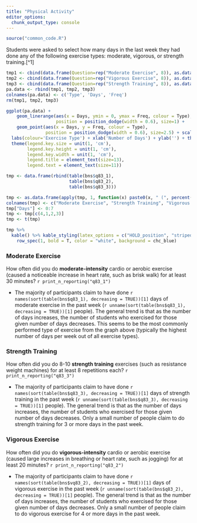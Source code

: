 ```yaml
---
title: "Physical Activity"
editor_options: 
  chunk_output_type: console
---
```


```r
source("common_code.R")

```

Students were asked to select how many days in the last week they had done any of the following exercise types: moderate, vigorous, or strength training.\[\^1\]

```r
tmp1 <- cbind(data.frame(Question=rep("Moderate Exercise", 8)), as.data.frame(table(bns[["q83_1"]])))
tmp2 <- cbind(data.frame(Question=rep("Vigorous Exercise", 8)), as.data.frame(table(bns[["q83_2"]])))
tmp3 <- cbind(data.frame(Question=rep("Strength Training", 8)), as.data.frame(table(bns[["q83_3"]])))
pa.data <- rbind(tmp1, tmp2, tmp3)
colnames(pa.data) <- c('Type', 'Days', 'Freq')
rm(tmp1, tmp2, tmp3)

ggplot(pa.data) +
    geom_linerange(aes(x = Days, ymin = 0, ymax = Freq, colour = Type), 
                   position = position_dodge(width = 0.6), size=1) +
    geom_point(aes(x = Days, y = Freq, colour = Type),
               position = position_dodge(width = 0.6), size=2.5) + scale_color_manual(values=c("#336699", "#000000", "#b5d43b")) +
  labs(colour='Exercise Type') + xlab('Number of Days') + ylab('') + theme_bw() +
  theme(legend.key.size = unit(1, 'cm'), 
        legend.key.height = unit(1, 'cm'), 
        legend.key.width = unit(1, 'cm'), 
        legend.title = element_text(size=13),
        legend.text = element_text(size=11))


```

```r
tmp <- data.frame(rbind(table(bns$q83_1),
                        table(bns$q83_2),
                        table(bns$q83_3)))

tmp <- as.data.frame(apply(tmp, 1, function(x) paste0(x, " (", percent(x/sum(x), accuracy = 0.1), ")")))
colnames(tmp) <- c("Moderate Exercise", "Strength Training", "Vigorous Training")
tmp["Days"] <- 0:7
tmp <- tmp[c(4,1,2,3)]
tmp <- t(tmp)

tmp %>%
  kable() %>% kable_styling(latex_options = c("HOLD_position", "striped", "bordered", "hover"))  %>%  
    row_spec(1, bold = T, color = "white", background = chc_blue) 


```

### Moderate Exercise

How often did you do **moderate-intensity** cardio or aerobic exercise (caused a noticeable increase in heart rate, such as brisk walk) for at least 30 minutes? `r print_n_reporting("q83_1")`

-   The majority of participants claim to have done `r names(sort(table(bns$q83_1), decreasing = TRUE))[1]` days of moderate exercise in the past week (`r unname(sort(table(bns$q83_1), decreasing = TRUE))[1]` people). The general trend is that as the number of days increases, the number of students who exercised for those given number of days decreases. This seems to be the most commonly performed type of exercise from the graph above (typically the highest number of days per week out of all exercise types).

### Strength Training

How often did you do 8-10 **strength training** exercises (such as resistance weight machines) for at least 8 repetitions each? `r print_n_reporting("q83_3")`

-   The majority of participants claim to have done `r names(sort(table(bns$q83_3), decreasing = TRUE))[1]` days of strength training in the past week (`r unname(sort(table(bns$q83_3), decreasing = TRUE))[1]` people). The general trend is that as the number of days increases, the number of students who exercised for those given number of days decreases. Only a small number of people claim to do strength training for 3 or more days in the past week.

### Vigorous Exercise

How often did you do **vigorous-intensity** cardio or aerobic exercise (caused large increases in breathing or heart rate, such as jogging) for at least 20 minutes? `r print_n_reporting("q83_2")`

-   The majority of participants claim to have done `r names(sort(table(bns$vq83_2), decreasing = TRUE))[1]` days of vigorous exercise in the past week (`r unname(sort(table(bns$q83_2), decreasing = TRUE))[1]` people). The general trend is that as the number of days increases, the number of students who exercised for those given number of days decreases. Only a small number of people claim to do vigorous exercise for 4 or more days in the past week.
